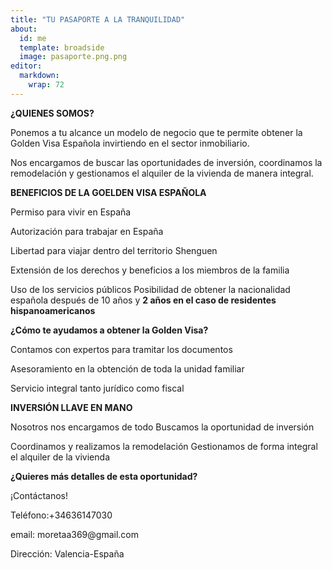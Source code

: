 ```yaml
---
title: "TU PASAPORTE A LA TRANQUILIDAD"
about:
  id: me
  template: broadside
  image: pasaporte.png.png
editor: 
  markdown: 
    wrap: 72
---
```


**¿QUIENES SOMOS?**

Ponemos a tu alcance un modelo de negocio que te permite obtener la
Golden Visa Española invirtiendo en el sector inmobiliario.

Nos encargamos de buscar las oportunidades de inversión, coordinamos la
remodelación y gestionamos el alquiler de la vivienda de manera
integral.

**BENEFICIOS DE LA GOELDEN VISA ESPAÑOLA**

Permiso para vivir en España

Autorización para trabajar en España

Libertad para viajar dentro del territorio Shenguen

Extensión de los derechos y beneficios a los miembros de la familia

Uso de los servicios públicos Posibilidad de obtener la nacionalidad
española después de 10 años y **2 años en el caso de residentes
hispanoamericanos**

**¿Cómo te ayudamos a obtener la Golden Visa?**

Contamos con expertos para tramitar los documentos

Asesoramiento en la obtención de toda la unidad familiar

Servicio integral tanto jurídico como fiscal

**INVERSIÓN LLAVE EN MANO**

Nosotros nos encargamos de todo Buscamos la oportunidad de inversión

Coordinamos y realizamos la remodelación Gestionamos de forma integral
el alquiler de la vivienda

**¿Quieres más detalles de esta oportunidad?**

¡Contáctanos!

Teléfono:+34636147030

email: moretaa369\@gmail.com

Dirección: Valencia-España
